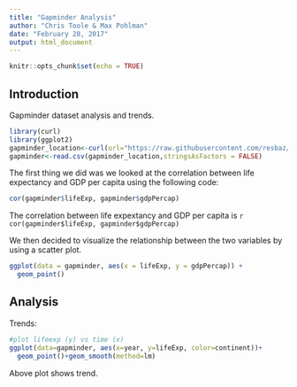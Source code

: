```yaml
---
title: "Gapminder Analysis"
author: "Chris Toole & Max Pohlman"
date: "February 28, 2017"
output: html_document
---
```


```r
knitr::opts_chunk$set(echo = TRUE)
```

## Introduction
Gapminder dataset analysis and trends.

```r
library(curl)
library(ggplot2)
gapminder_location<-curl(url="https://raw.githubusercontent.com/resbaz/r-novice-gapminder-files/master/data/gapminder-FiveYearData.csv")
gapminder<-read.csv(gapminder_location,stringsAsFactors = FALSE)

```
The first thing we did was we looked at the correlation between life expectancy and GDP per capita using the following code:

```r
cor(gapminder$lifeExp, gapminder$gdpPercap)
```
The correlation between life expextancy and GDP per capita is `r cor(gapminder$lifeExp, gapminder$gdpPercap)`

We then decided to visualize the relationship between the two variables by using a scatter plot.

```r
ggplot(data = gapminder, aes(x = lifeExp, y = gdpPercap)) +
  geom_point()
```

## Analysis

Trends:

```r
#plot lifeexp (y) vs time (x)
ggplot(data=gapminder, aes(x=year, y=lifeExp, color=continent))+
  geom_point()+geom_smooth(method=lm)
```
Above plot shows trend.